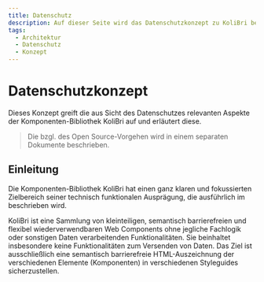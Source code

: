 ```yaml
---
title: Datenschutz
description: Auf dieser Seite wird das Datenschutzkonzept zu KoliBri beschrieben.
tags:
  - Architektur
  - Datenschutz
  - Konzept
---
```



# Datenschutzkonzept

Dieses Konzept greift die aus Sicht des Datenschutzes relevanten Aspekte der Komponenten-Bibliothek KoliBri
auf und erläutert diese.

> Die <KolLink _label="Datenschutzerklärung" _href="/docs/datenschutz" /> bzgl. des Open Source-Vorgehen
> wird in einem separaten Dokumente beschrieben.

## Einleitung

Die Komponenten-Bibliothek KoliBri hat einen ganz klaren und fokussierten Zielbereich seiner technisch funktionalen Ausprägung, die ausführlich im <KolLink _label="Manifest" _href="/docs/manifest" /> beschrieben wird.

KoliBri ist eine Sammlung von kleinteiligen, semantisch barrierefreien und flexibel wiederverwendbaren Web Components ohne jegliche Fachlogik oder sonstigen Daten verarbeitenden Funktionalitäten. Sie beinhaltet insbesondere keine Funktionalitäten zum Versenden von Daten. Das Ziel ist ausschließlich eine semantisch barrierefreie HTML-Auszeichnung der verschiedenen Elemente (Komponenten) in verschiedenen Styleguides sicherzustellen.

